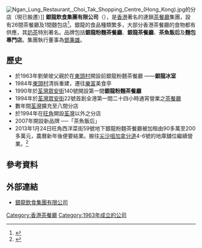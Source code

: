 [[File:Ngan_Lung_Restaurant,_Choi_Tak_Shopping_Centre_(Hong_Kong).jpg|thumb]]的分店（現已搬遷）]]
'''銀龍飲食集團有限公司'''（{{lang-en|'''Ngan Lung Restaurant Limited'''}}），是[[香港|香港]]著名的連鎖[[茶餐廳|茶餐廳]]集團，設有26間茶餐廳及1間麵包店<ref>{{cite web |url=http://www.nganlung.com/mobile/m_branch.html | title=分店資料 |publisher=銀龍飲食 |date=2015年}}{{zh-hant}}</ref>。銀龍的食品種類繁多，大部分香港茶餐廳的食物都有供應，其[[奶茶|奶茶]]特別著名。品牌包括'''銀龍粉麵茶餐廳'''、'''銀龍茶餐廳'''、'''茶魚飯后'''及'''麵包專門店'''。集團執行董事為[[鄧秉雄|鄧秉雄]]。

==歷史==
* 於1963年劉榮坡父親於在[[東頭平房區|東頭村]]開設前銀龍粉麵茶餐廳 ——'''銀龍冰室'''
* 1984年[[東頭平房區|東頭村]]清拆重建，遷往[[樂富|樂富]]美食亭
* 1990年於[[荃灣|荃灣]][[眾安街|眾安街]]140號開設第一間'''銀龍粉麵茶餐廳'''
* 1994年於[[荃灣|荃灣]][[眾安街|眾安街]]22號首創全港第一間二十四小時通宵營業之[[茶餐廳|茶餐廳]]
* 數年間[[荃灣|荃灣]]擴充至八間分店
* 於1994年在[[旺角|旺角]]開設[[荃灣|荃灣]]以外之分店
* 2007年開設新品牌 ──「茶魚飯后」
* 2013年1月24日旺角西洋菜街59號地下銀龍粉麵茶餐廳被加租由90多萬至200多萬元，農曆新年後便要結業。搬往[[尖沙咀|尖沙咀]][[加拿分道|加拿分道]]4-6號的地庫舖位繼續營業。<ref>{{cite web|url=http://mytv.tvb.com/news/newsmagazine/141599|title=新聞透視-租約期滿|publisher=電視廣播有限公司|date=2013年2月23日|deadurl=yes|archiveurl=https://web.archive.org/web/20130228163813/http://mytv.tvb.com/news/newsmagazine/141599|archivedate=2013年2月28日}}</ref>

==參考資料==
{{reflist}}

==外部連結==
* [http://www.nganlung.com 銀龍飲食集團有限公司]

{{HK-company-stub}}
[[Category:香港茶餐廳|Category:香港茶餐廳]]
[[Category:1963年成立的公司|Category:1963年成立的公司]]